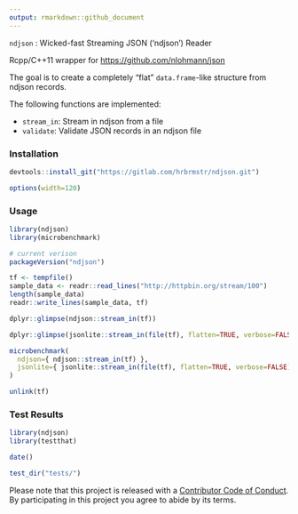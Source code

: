 ```yaml
---
output: rmarkdown::github_document
---
```


`ndjson` : Wicked-fast Streaming JSON ('ndjson') Reader

Rcpp/C++11 wrapper for <https://github.com/nlohmann/json>

The goal is to create a completely "flat" `data.frame`-like structure from ndjson
records.

The following functions are implemented:

- `stream_in`:	Stream in ndjson from a file
- `validate`:	Validate JSON records in an ndjson file

### Installation

```r
devtools::install_git("https://gitlab.com/hrbrmstr/ndjson.git")
```

```r
options(width=120)
```

### Usage

```r
library(ndjson)
library(microbenchmark)

# current verison
packageVersion("ndjson")

tf <- tempfile()
sample_data <- readr::read_lines("http://httpbin.org/stream/100")
length(sample_data)
readr::write_lines(sample_data, tf)

dplyr::glimpse(ndjson::stream_in(tf))

dplyr::glimpse(jsonlite::stream_in(file(tf), flatten=TRUE, verbose=FALSE))

microbenchmark(
  ndjson={ ndjson::stream_in(tf) },
  jsonlite={ jsonlite::stream_in(file(tf), flatten=TRUE, verbose=FALSE) }
)

unlink(tf)

```

### Test Results

```r
library(ndjson)
library(testthat)

date()

test_dir("tests/")
```

Please note that this project is released with a [Contributor Code of Conduct](CONDUCT.md). By participating in this project you agree to abide by its terms.